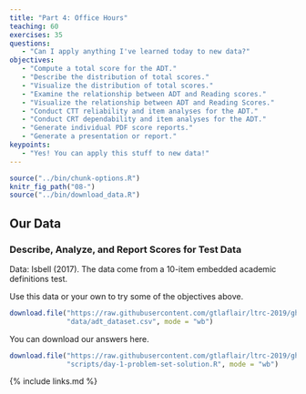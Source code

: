 ```yaml
---
title: "Part 4: Office Hours"
teaching: 60
exercises: 35
questions:
   - "Can I apply anything I've learned today to new data?"
objectives:
   - "Compute a total score for the ADT."
   - "Describe the distribution of total scores."
   - "Visualize the distribution of total scores."
   - "Examine the relationship between ADT and Reading scores."
   - "Visualize the relationship between ADT and Reading Scores."
   - "Conduct CTT reliability and item analyses for the ADT."
   - "Conduct CRT dependability and item analyses for the ADT."
   - "Generate individual PDF score reports."
   - "Generate a presentation or report."
keypoints:
   - "Yes! You can apply this stuff to new data!"
---
```


```r
source("../bin/chunk-options.R")
knitr_fig_path("08-")
source("../bin/download_data.R")
```

## Our Data

### Describe, Analyze, and Report Scores for Test Data

Data: Isbell (2017). The data come from a 10-item embedded academic definitions test.

Use this data or your own to try some of the objectives above.

```r
download.file("https://raw.githubusercontent.com/gtlaflair/ltrc-2019/gh-pages/data/adt_dataset.csv",
              "data/adt_dataset.csv", mode = "wb")
```

You can download our answers here.

```r
download.file("https://raw.githubusercontent.com/gtlaflair/ltrc-2019/gh-pages/scripts/day-1-problem-set-solution.R",
              "scripts/day-1-problem-set-solution.R", mode = "wb")
```

{% include links.md %}

